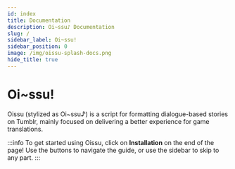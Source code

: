 ```yaml
---
id: index
title: Documentation
description: Oi~ssu♪ Documentation
slug: /
sidebar_label: Oi~ssu!
sidebar_position: 0
image: /img/oissu-splash-docs.png
hide_title: true
---
```


# Oi~ssu!

Oissu (stylized as Oi\~ssu♪) is a script for formatting dialogue-based stories on Tumblr, mainly focused on delivering a better experience for game translations.

:::info
To get started using Oissu, click on **Installation** on the end of the page! Use the buttons to navigate the guide, or use the sidebar to skip to any part.
:::
